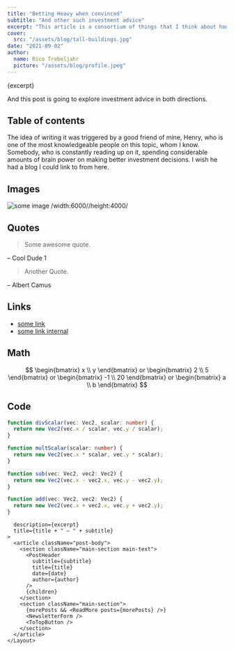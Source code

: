 ```yaml
---
title: "Betting Heavy when convinced"
subtitle: "And other such investment advice"
excerpt: "This article is a consortium of things that I think about how or why to invest money. My opinion on investing is fundamentally split, between thinking of it as a waste of time and a necessary evil."
cover: 
  src: "/assets/blog/tall-buildings.jpg"
date: "2021-09-02"
author:
  name: Rico Trebeljahr
  picture: "/assets/blog/profile.jpeg"
---
```


<p>{excerpt}</p>

And this post is going to explore investment advice in both directions. 

## Table of contents

The idea of writing it was triggered by a good friend of mine, Henry, who is one of the most knowledgeable people on this topic, whom I know. Somebody, who is constantly reading up on it, spending considerable amounts of brain power on making better investment decisions. I wish he had a blog I could link to from here.

## Images

![some image /width:6000//height:4000/](/assets/newsletter/5.jpg)

## Quotes

> Some awesome quote.

– Cool Dude 1

> Another Quote.

– Albert Camus

## Links

- [some link](https://www.google.com)
- [some link internal](/booknotes/tao-te-ching)

## Math

$$
\begin{bmatrix}
   x \\
   y
\end{bmatrix}
or 
\begin{bmatrix}
   2 \\
   5
\end{bmatrix}
or
\begin{bmatrix}
   -1 \\
   20
\end{bmatrix}
or 
\begin{bmatrix}
   a \\
   b
\end{bmatrix}
$$

## Code 

```typescript
function divScalar(vec: Vec2, scalar: number) {
  return new Vec2(vec.x / scalar, vec.y / scalar);
}

function multScalar(scalar: number) {
  return new Vec2(vec.x * scalar, vec.y * scalar);
}

function sub(vec: Vec2, vec2: Vec2) {
  return new Vec2(vec.x - vec2.x, vec.y - vec2.y);
}

function add(vec: Vec2, vec2: Vec2) {
  return new Vec2(vec.x + vec2.x, vec.y + vec2.y);
}
```


      description={excerpt}
      title={title + " – " + subtitle}
    >
      <article className="post-body">
        <section className="main-section main-text">
          <PostHeader
            subtitle={subtitle}
            title={title}
            date={date}
            author={author}
          />
          {children}
        </section>
        <section className="main-section">
          {morePosts && <ReadMore posts={morePosts} />}
          <NewsletterForm />
          <ToTopButton />
        </section>
      </article>
    </Layout>
